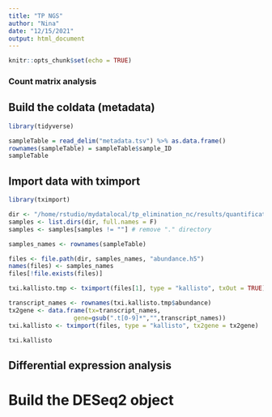 ```yaml
---
title: "TP NGS"
author: "Nina"
date: "12/15/2021"
output: html_document
---
```


```r
knitr::opts_chunk$set(echo = TRUE)
```

### Count matrix analysis

## Build the coldata (metadata)

```r
library(tidyverse)

sampleTable = read_delim("metadata.tsv") %>% as.data.frame()
rownames(sampleTable) = sampleTable$sample_ID
sampleTable
```
## Import data with tximport

```r
library(tximport)

dir <- "/home/rstudio/mydatalocal/tp_elimination_nc/results/quantification/"
samples <- list.dirs(dir, full.names = F) 
samples <- samples[samples != ""] # remove "." directory

samples_names <- rownames(sampleTable)

files <- file.path(dir, samples_names, "abundance.h5")
names(files) <- samples_names
files[!file.exists(files)]

txi.kallisto.tmp <- tximport(files[1], type = "kallisto", txOut = TRUE)

transcript_names <- rownames(txi.kallisto.tmp$abundance)
tx2gene <- data.frame(tx=transcript_names,
                  gene=gsub(".t[0-9]*","",transcript_names))
txi.kallisto <- tximport(files, type = "kallisto", tx2gene = tx2gene)
```

```r
txi.kallisto
```

## Differential expression analysis

# Build the DESeq2 object

